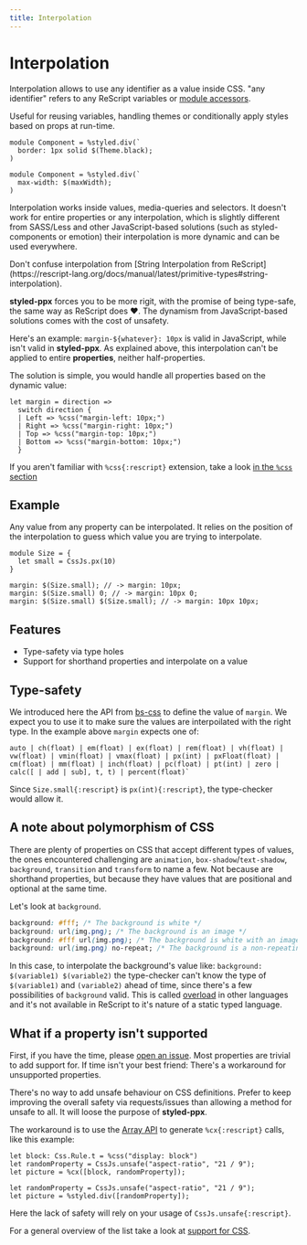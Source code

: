```yaml
---
title: Interpolation
---
```



# Interpolation

Interpolation allows to use any identifier as a value inside CSS. "any identifier" refers to any ReScript variables or [module accessors](https://rescript-lang.org/try?code=LYewJgrgNgpgBAFQBY2PAvHA3gKDnWAFzgHMAnGATzkwGEBnegKXoDoUAPACgCIAhAKJ8AInwAcPAJQ4AvjiA).

Useful for reusing variables, handling themes or conditionally apply styles based on props at run-time.

```rescript
module Component = %styled.div(`
  border: 1px solid $(Theme.black);
)
```

```rescript
module Component = %styled.div(`
  max-width: $(maxWidth);
)
```

Interpolation works inside values, media-queries and selectors. It doesn't work for entire properties or any interpolation, which is slightly different from SASS/Less and other JavaScript-based solutions (such as styled-components or emotion) their interpolation is more dynamic and can be used everywhere.

<Callout>
  Don't confuse interpolation from [String Interpolation from ReScript](https://rescript-lang.org/docs/manual/latest/primitive-types#string-interpolation).
</Callout>


**styled-ppx** forces you to be more rigit, with the promise of being type-safe, the same way as ReScript does ❤️. The dynamism from JavaScript-based solutions comes with the cost of unsafety.

Here's an example: `margin-${whatever}: 10px` is valid in JavaScript, while isn't valid in **styled-ppx**. As explained above, this interpolation can't be applied to entire **properties**, neither half-properties.

The solution is simple, you would handle all properties based on the dynamic value:

```rescript
let margin = direction =>
  switch direction {
  | Left => %css("margin-left: 10px;")
  | Right => %css("margin-right: 10px;")
  | Top => %css("margin-top: 10px;")
  | Bottom => %css("margin-bottom: 10px;")
  }
```

If you aren't familiar with `%css{:rescript}` extension, take a look [in the `%css` section](./css.md)

## Example

Any value from any property can be interpolated. It relies on the position of the interpolation to guess which value you are trying to interpolate.

```rescript
module Size = {
  let small = CssJs.px(10)
}

margin: $(Size.small); // -> margin: 10px;
margin: $(Size.small) 0; // -> margin: 10px 0;
margin: $(Size.small) $(Size.small); // -> margin: 10px 10px;
```

## Features

- Type-safety via type holes
- Support for shorthand properties and interpolate on a value

## Type-safety

We introduced here the API from [bs-css](https://github.com/giraud/bs-css) to define the value of `margin`. We expect you to use it to make sure the values are interpoilated with the right type. In the example above `margin` expects one of:

```rescript
auto | ch(float) | em(float) | ex(float) | rem(float) | vh(float) | vw(float) | vmin(float) | vmax(float) | px(int) | pxFloat(float) | cm(float) | mm(float) | inch(float) | pc(float) | pt(int) | zero | calc([ | add | sub], t, t) | percent(float)`
```

Since `Size.small{:rescript}` is `px(int){:rescript}`, the type-checker would allow it.

## A note about polymorphism of CSS

There are plenty of properties on CSS that accept different types of values, the ones encountered challenging are `animation`, `box-shadow`/`text-shadow`, `background`, `transition` and `transform` to name a few. Not because are shorthand properties, but because they have values that are positional and optional at the same time.

Let's look at `background`.

```css
background: #fff; /* The background is white */
background: url(img.png); /* The background is an image */
background: #fff url(img.png); /* The background is white with an image */
background: url(img.png) no-repeat; /* The background is a non-repeating image */
```

In this case, to interpolate the background's value like: `background: $(variable1) $(variable2)` the type-checker can't know the type of `$(variable1)` and `(variable2)` ahead of time, since there's a few possibilities of `background` valid. This is called [overload](https://www.typescriptlang.org/docs/handbook/declaration-files/by-example.html#overloaded-functions) in other languages and it's not available in ReScript to it's nature of a static typed language.

## What if a property isn't supported

First, if you have the time, please [open an issue](https://github.com/davesnx/styled-ppx/issues/new). Most properties are trivial to add support for.
If time isn't your best friend: There's a workaround for unsupported properties.

There's no way to add unsafe behaviour on CSS definitions. Prefer to keep improving the overall safety via requests/issues than allowing a method for unsafe to all. It will loose the purpose of **styled-ppx**.

The workaround is to use the [Array API](./array.md) to generate `%cx{:rescript}` calls, like this example:

```rescript
let block: Css.Rule.t = %css("display: block")
let randomProperty = CssJs.unsafe("aspect-ratio", "21 / 9");
let picture = %cx([block, randomProperty]);
```

```rescript
let randomProperty = CssJs.unsafe("aspect-ratio", "21 / 9");
let picture = %styled.div([randomProperty]);
```

Here the lack of safety will rely on your usage of `CssJs.unsafe{:rescript}`.

For a general overview of the list take a look at [support for CSS](https://styled-ppx.vercel.app/css-support).
